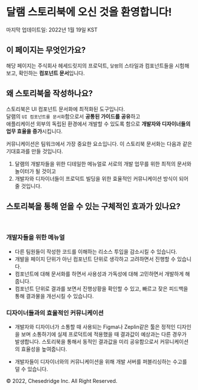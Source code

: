 
<Meta title="intro/a. 달램 스토리북 소개" />

# 달램 스토리북에 오신 것을 환영합니다!

마지막 업데이트일: 2022년 1월 19일 KST

## 이 페이지는 무엇인가요?

해당 페이지는 주식회사 헤세드릿지의 프로덕트, `달램`의 스타일과 컴포넌트들을 시험해보고, 확인하는 **컴포넌트 문서**입니다.

## 왜 스토리북을 작성하나요?

스토리북은 UI 컴포넌트 문서화에 최적화된 도구입니다.<br />
달램의 `UI 컴포넌트를 문서화`함으로서 **공통된 가이드를 공유**하고<br />
애플리케이션 외부의 독립된 환경에서 개발할 수 있도록 함으로 **개발자와 디자이너들의 업무 효율을 증가**시킵니다.

커뮤니케이션은 팀워크에서 가장 중요한 요소입니다. 이 스토리북 문서화는 다음과 같은 기대효과를 만들 것입니다.

1. 달램의 개발자들을 위한 디테일한 메뉴얼로 서로의 개발 업무를 위한 최적의 문서와 놀이터가 될 것이고
2. 개발자와 디자이너들이 프로덕트 빌딩을 위한 효율적인 커뮤니케이션 방식이 되어줄 것입니다.

## 스토리북을 통해 얻을 수 있는 구체적인 효과가 있나요?

<br />

### 개발자들을 위한 메뉴얼

- 다른 팀원들이 작성한 코드를 이해하는 리소스 투입을 감소시킬 수 있습니다.
- 개발을 페이지 단위가 아닌 컴포넌트 단위로 생각하고 고려하면서 진행할 수 있습니다.
- 컴포넌트에 대해 문서화를 하면서 사용성과 가독성에 대해 고민하면서 개발하게 해줍니다.
- 컴포넌트 단위로 결과를 보면서 진행상황을 확인할 수 있고, 빠르고 잦은 피드백을 통해 결과물을 개선시킬 수 있습니다.

### 디자이너들과의 효율적인 커뮤니케이션

- 개발자와 디자이너가 소통할 때 사용되는 Figma나 Zeplin같은 툴은 정적인 디자인을 보며 소통하기에 실제 프로덕트에 적용했을 때 결과값이 예상과는 다른 경우가 발생합니다.
  스토리북을 통해서 동적인 결과값을 미리 공유함으로서 커뮤니케이션의 효율성을 높여줍니다.

- 개발자들이 디자이너와의 커뮤니케이션을 위해 개발 서버를 퍼블리싱하는 수고를 덜 수 있습니다.

&copy; 2022, Chesedridge Inc. All Right Reserved.
